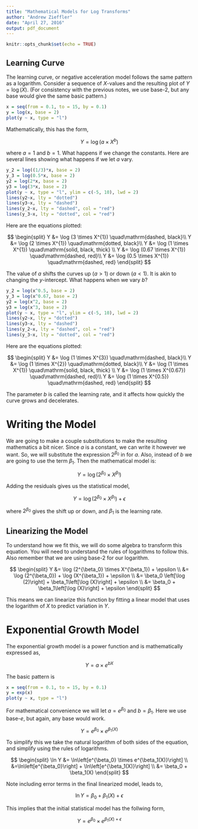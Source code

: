 ```yaml
---
title: "Mathematical Models for Log Transforms"
author: "Andrew Zieffler"
date: "April 27, 2016"
output: pdf_document
---
```


```r
knitr::opts_chunk$set(echo = TRUE)
```

## Learning Curve

The learning curve, or negative acceleration model follows the same pattern as a logarithm. Consider a sequence of $X$-values and the resulting plot of $Y=\log(X)$. (For consistency with the previous notes, we use base-2, but any base would give the same basic pattern.)

```r
x = seq(from = 0.1, to = 15, by = 0.1)
y = log(x, base = 2)
plot(y ~ x, type = "l")
```

Mathematically, this has the form,

$$
Y = \log (a \times X^b)
$$

where $a=1$ and $b=1$. What happens if we change the constants. Here are several lines showing what happens if we let $a$ vary. 

```r
y_2 = log((1/3)*x, base = 2)
y_3 = log(0.5*x, base = 2)
y2 = log(2*x, base = 2)
y3 = log(3*x, base = 2)
plot(y ~ x, type = "l", ylim = c(-5, 10), lwd = 2)
lines(y2~x, lty = "dotted")
lines(y3~x, lty = "dashed")
lines(y_2~x, lty = "dashed", col = "red")
lines(y_3~x, lty = "dotted", col = "red")
```

Here are the equations plotted:

$$
\begin{split}
Y &= \log (3 \times X^{1}) \quad\mathrm{dashed, black}\\
Y &= \log (2 \times X^{1}) \quad\mathrm{dotted, black}\\
Y &= \log (1 \times X^{1}) \quad\mathrm{solid, black, thick} \\
Y &= \log (0.67 \times X^{1}) \quad\mathrm{dashed, red}\\
Y &= \log (0.5 \times X^{1}) \quad\mathrm{dashed, red}
\end{split}
$$

The value of $a$ shifts the curves up ($a>1$) or down ($a<1$). It is akin to changing the $y$-intercept. What happens when we vary $b$?

```r
y_2 = log(x^0.5, base = 2)
y_3 = log(x^0.67, base = 2)
y2 = log(x^2, base = 2)
y3 = log(x^3, base = 2)
plot(y ~ x, type = "l", ylim = c(-5, 10), lwd = 2)
lines(y2~x, lty = "dotted")
lines(y3~x, lty = "dashed")
lines(y_2~x, lty = "dashed", col = "red")
lines(y_3~x, lty = "dotted", col = "red")
```

Here are the equations plotted:

$$
\begin{split}
Y &= \log (1 \times X^{3}) \quad\mathrm{dashed, black}\\
Y &= \log (1 \times X^{2}) \quad\mathrm{dotted, black}\\
Y &= \log (1 \times X^{1}) \quad\mathrm{solid, black, thick} \\
Y &= \log (1 \times X^{0.67}) \quad\mathrm{dashed, red}\\
Y &= \log (1 \times X^{0.5}) \quad\mathrm{dashed, red}
\end{split}
$$

The parameter $b$ is called the learning rate, and it affects how quickly the curve grows and decelerates.

# Writing the Model

We are going to make a couple substitutions to make the resulting mathematics a bit nicer. Since $a$ is a constant, we can write it however we want. So, we will substitute the expression $2^{\beta_0}$ in for $a$. Also, instead of $b$ we are going to use the term $\beta_1$. Then the mathematical model is:

$$
Y = \log (2^{\beta_0} \times X^{\beta_1})
$$

Adding the residuals gives us the statistical model,

$$
Y = \log (2^{\beta_0} \times X^{\beta_1}) + \epsilon
$$

where $2^{\beta_0}$ gives the shift up or down, and $\beta_1$ is the learning rate.

## Linearizing the Model

To understand how we fit this, we will do some algebra to transform this equation. You will need to understand the rules of logarithms to follow this. Also remember that we are using base-2 for our logarithm.

$$
\begin{split}
Y &= \log (2^{\beta_0} \times X^{\beta_1}) + \epsilon \\
&= \log (2^{\beta_0}) + \log (X^{\beta_1}) + \epsilon \\
&= \beta_0 \left[\log (2)\right] + \beta_1\left[\log (X)\right] + \epsilon \\
&= \beta_0 + \beta_1\left[\log (X)\right] + \epsilon
\end{split}
$$

This means we can linearize this function by fitting a linear model that uses the logarithm of $X$ to predict variation in $Y$.

# Exponential Growth Model

The exponential growth model is a power function and is mathematically expressed as,

$$
Y = a \times e^{bX}
$$

The basic pattern is

```r
x = seq(from = 0.1, to = 15, by = 0.1)
y = exp(x)
plot(y ~ x, type = "l")
```

For mathematical convenience we will let $a=e^{\beta_0}$ and $b=\beta_1$. Here we use base-$e$, but again, any base would work.

$$
Y = e^{\beta_0} \times e^{\beta_1(X)}
$$


To simplify this we take the natural logarithm of both sides of the equation, and simplify using the rules of logarithms.

$$
\begin{split}
\ln Y &= \ln\left[e^{\beta_0} \times e^{\beta_1(X)}\right] \\
&=\ln\left[e^{\beta_0}\right] + \ln\left[e^{\beta_1(X)}\right] \\
&= \beta_0 + \beta_1(X)
\end{split}
$$

Note including error terms in the final linearized model, leads to,

$$
\ln Y = \beta_0 + \beta_1(X) + \epsilon
$$

This implies that the initial statistical model has the follwing form,

$$
Y = e^{\beta_0} \times e^{\beta_1(X) + \epsilon}
$$



